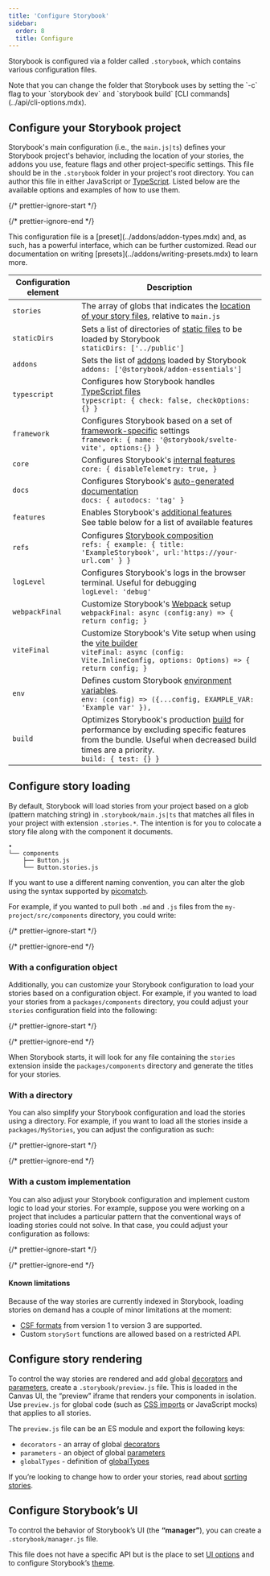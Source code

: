 ```yaml
---
title: 'Configure Storybook'
sidebar:
  order: 8
  title: Configure
---
```


Storybook is configured via a folder called `.storybook`, which contains various configuration files.

<Callout variant="info">
  Note that you can change the folder that Storybook uses by setting the `-c` flag to your `storybook dev` and `storybook build` [CLI commands](../api/cli-options.mdx).
</Callout>

## Configure your Storybook project

Storybook's main configuration (i.e., the `main.js|ts`) defines your Storybook project's behavior, including the location of your stories, the addons you use, feature flags and other project-specific settings. This file should be in the `.storybook` folder in your project's root directory. You can author this file in either JavaScript or [TypeScript](./integration/typescript.mdx). Listed below are the available options and examples of how to use them.

{/* prettier-ignore-start */}

<CodeSnippets path="main-config-typical.md" />

{/* prettier-ignore-end */}

<Callout variant="info">
  This configuration file is a [preset](../addons/addon-types.mdx) and, as such, has a powerful interface, which can be further customized. Read our documentation on writing [presets](../addons/writing-presets.mdx) to learn more.
</Callout>

| Configuration element | Description                                                                                                                                                                                                                       |
| --------------------- | --------------------------------------------------------------------------------------------------------------------------------------------------------------------------------------------------------------------------------- |
| `stories`             | The array of globs that indicates the [location of your story files](#configure-story-loading), relative to `main.js`                                                                                                             |
| `staticDirs`          | Sets a list of directories of [static files](./integration/images-and-assets.mdx#serving-static-files-via-storybook-configuration) to be loaded by Storybook <br /> `staticDirs: ['../public']`                                   |
| `addons`              | Sets the list of [addons](https://storybook.js.org/integrations) loaded by Storybook <br /> `addons: ['@storybook/addon-essentials']`                                                                                             |
| `typescript`          | Configures how Storybook handles [TypeScript files](./integration/typescript.mdx) <br /> `typescript: { check: false, checkOptions: {} }`                                                                                         |
| `framework`           | Configures Storybook based on a set of [framework-specific](./integration/frameworks.mdx) settings <br /> `framework: { name: '@storybook/svelte-vite', options:{} }`                                                             |
| `core`                | Configures Storybook's [internal features](../api/main-config/main-config-core.mdx) <br /> `core: { disableTelemetry: true, }`                                                                                                    |
| `docs`                | Configures Storybook's [auto-generated documentation](../writing-docs/autodocs.mdx)<br /> `docs: { autodocs: 'tag' }`                                                                                                             |
| `features`            | Enables Storybook's [additional features](../api/main-config/main-config-features.mdx)<br /> See table below for a list of available features                                                                                     |
| `refs`                | Configures [Storybook composition](../sharing/storybook-composition.mdx) <br /> `refs: { example: { title: 'ExampleStorybook', url:'https://your-url.com' } }`                                                                    |
| `logLevel`            | Configures Storybook's logs in the browser terminal. Useful for debugging <br /> `logLevel: 'debug'`                                                                                                                              |
| `webpackFinal`        | Customize Storybook's [Webpack](../builders/webpack.mdx) setup <br /> `webpackFinal: async (config:any) => { return config; }`                                                                                                    |
| `viteFinal`           | Customize Storybook's Vite setup when using the [vite builder](https://github.com/storybookjs/builder-vite) <br /> `viteFinal: async (config: Vite.InlineConfig, options: Options) => { return config; }`                         |
| `env`                 | Defines custom Storybook [environment variables](./environment-variables.mdx#using-storybook-configuration). <br /> `env: (config) => ({...config, EXAMPLE_VAR: 'Example var' }),`                                                |
| `build`               | Optimizes Storybook's production [build](../api/main-config/main-config-build.mdx) for performance by excluding specific features from the bundle. Useful when decreased build times are a priority. <br /> `build: { test: {} }` |

## Configure story loading

By default, Storybook will load stories from your project based on a glob (pattern matching string) in `.storybook/main.js|ts` that matches all files in your project with extension `.stories.*`. The intention is for you to colocate a story file along with the component it documents.

```
•
└── components
    ├── Button.js
    └── Button.stories.js
```

If you want to use a different naming convention, you can alter the glob using the syntax supported by [picomatch](https://github.com/micromatch/picomatch#globbing-features).

For example, if you wanted to pull both `.md` and `.js` files from the `my-project/src/components` directory, you could write:

{/* prettier-ignore-start */}

<CodeSnippets path="storybook-main-js-md-files.md" />

{/* prettier-ignore-end */}

### With a configuration object

Additionally, you can customize your Storybook configuration to load your stories based on a configuration object. For example, if you wanted to load your stories from a `packages/components` directory, you could adjust your `stories` configuration field into the following:

{/* prettier-ignore-start */}

<CodeSnippets path="main-config-stories-with-object.md" />

{/* prettier-ignore-end */}

When Storybook starts, it will look for any file containing the `stories` extension inside the `packages/components` directory and generate the titles for your stories.

### With a directory

You can also simplify your Storybook configuration and load the stories using a directory. For example, if you want to load all the stories inside a `packages/MyStories`, you can adjust the configuration as such:

{/* prettier-ignore-start */}

<CodeSnippets path="storybook-storyloading-with-directory.md" />

{/* prettier-ignore-end */}

### With a custom implementation

You can also adjust your Storybook configuration and implement custom logic to load your stories. For example, suppose you were working on a project that includes a particular pattern that the conventional ways of loading stories could not solve. In that case, you could adjust your configuration as follows:

{/* prettier-ignore-start */}

<CodeSnippets path="main-config-stories-with-logic.md" />

{/* prettier-ignore-end */}

#### Known limitations

Because of the way stories are currently indexed in Storybook, loading stories on demand has a couple of minor limitations at the moment:

* [CSF formats](../api/csf.mdx) from version 1 to version 3 are supported.
* Custom `storySort` functions are allowed based on a restricted API.

## Configure story rendering

To control the way stories are rendered and add global [decorators](../writing-stories/decorators.mdx#global-decorators) and [parameters](../writing-stories/parameters.mdx#global-parameters), create a `.storybook/preview.js` file. This is loaded in the Canvas UI, the “preview” iframe that renders your components in isolation. Use `preview.js` for global code (such as [CSS imports](../get-started/setup.mdx#render-component-styles) or JavaScript mocks) that applies to all stories.

The `preview.js` file can be an ES module and export the following keys:

* `decorators` - an array of global [decorators](../writing-stories/decorators.mdx#global-decorators)
* `parameters` - an object of global [parameters](../writing-stories/parameters.mdx#global-parameters)
* `globalTypes` - definition of [globalTypes](../essentials/toolbars-and-globals.mdx#global-types-and-the-toolbar-annotation)

If you’re looking to change how to order your stories, read about [sorting stories](../writing-stories/naming-components-and-hierarchy.mdx#sorting-stories).

## Configure Storybook’s UI

To control the behavior of Storybook’s UI (the **“manager”**), you can create a `.storybook/manager.js` file.

This file does not have a specific API but is the place to set [UI options](./user-interface/features-and-behavior.mdx) and to configure Storybook’s [theme](./user-interface/theming.mdx).
